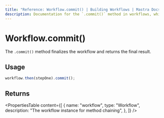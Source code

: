 ```yaml
---
title: "Reference: Workflow.commit() | Building Workflows | Mastra Docs"
description: Documentation for the `.commit()` method in workflows, which finalizes the workflow and returns the final result.
---
```


# Workflow.commit()

The `.commit()` method finalizes the workflow and returns the final result.

## Usage

```typescript
workflow.then(stepOne).commit();
```

## Returns

<PropertiesTable
  content={[
    {
      name: "workflow",
      type: "Workflow",
      description: "The workflow instance for method chaining",
    },
  ]}
/>
